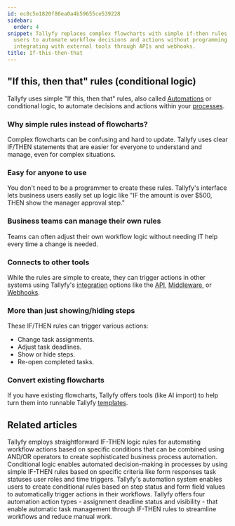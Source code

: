 ```yaml
---
id: ec8c5e1820f86ea0a4b59655ce539228
sidebar:
  order: 4
snippet: Tallyfy replaces complex flowcharts with simple if-then rules that allow
  users to automate workflow decisions and actions without programming knowledge while
  integrating with external tools through APIs and webhooks.
title: If-this-then-that
---
```


## "If this, then that" rules (conditional logic)

Tallyfy uses simple "If this, then that" rules, also called [Automations](/products/pro/documenting/templates/automations/) or conditional logic, to automate decisions and actions within your [processes](/products/pro/tracking-and-tasks/processes/).

### Why simple rules instead of flowcharts?

Complex flowcharts can be confusing and hard to update. Tallyfy uses clear IF/THEN statements that are easier for everyone to understand and manage, even for complex situations.

<lite-vimeo videoid="905736451"></lite-vimeo>

### Easy for anyone to use

You don't need to be a programmer to create these rules. Tallyfy's interface lets business users easily set up logic like "IF the amount is over $500, THEN show the manager approval step."

### Business teams can manage their own rules

Teams can often adjust their own workflow logic without needing IT help every time a change is needed.

### Connects to other tools

While the rules are simple to create, they can trigger actions in other systems using Tallyfy's [integration](/products/pro/integrations/) options like the [API](/products/pro/integrations/open-api/), [Middleware](/products/pro/integrations/middleware/), or [Webhooks](/products/pro/integrations/webhooks/).

### More than just showing/hiding steps

These IF/THEN rules can trigger various actions:

*   Change task assignments.
*   Adjust task deadlines.
*   Show or hide steps.
*   Re-open completed tasks.

### Convert existing flowcharts

If you have existing flowcharts, Tallyfy offers tools (like AI import) to help turn them into runnable Tallyfy [templates](/products/pro/documenting/templates/).


## Related articles
<CardGrid>
<LinkTitleCard header="<b>Automations > Logic operations explained</b>" href="/products/pro/documenting/templates/automations/logic-explained/" > Tallyfy employs straightforward IF-THEN logic rules for automating workflow actions based on specific conditions that can be combined using AND/OR operators to create sophisticated business process automation. </LinkTitleCard>
<LinkTitleCard header="<b>Automations > Conditionals</b>" href="/products/pro/documenting/templates/automations/conditionals/" > Conditional logic enables automated decision-making in processes by using simple IF-THEN rules based on specific criteria like form responses task statuses user roles and time triggers. </LinkTitleCard>
<LinkTitleCard header="<b>Conditionals > Conditionals (IF) explained</b>" href="/products/pro/documenting/templates/automations/conditionals/conditionals-explained/" > Tallyfy's automation system enables users to create conditional rules based on step status and form field values to automatically trigger actions in their workflows. </LinkTitleCard>
<LinkTitleCard header="<b>Automations > Actions</b>" href="/products/pro/documenting/templates/automations/actions/" > Tallyfy offers four automation action types - assignment deadline status and visibility - that enable automatic task management through IF-THEN rules to streamline workflows and reduce manual work. </LinkTitleCard>
</CardGrid>